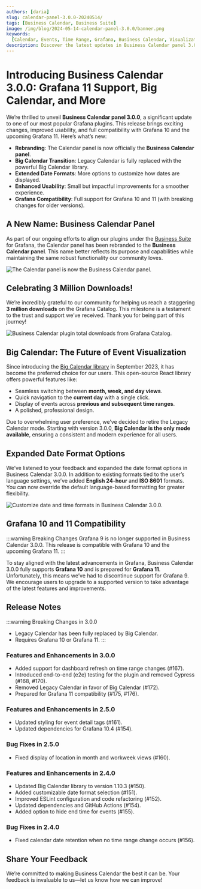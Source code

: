 ```yaml
---
authors: [daria]
slug: calendar-panel-3.0.0-20240514/
tags: [Business Calendar, Business Suite]
image: /img/blog/2024-05-14-calendar-panel-3.0.0/banner.png
keywords:
  [Calendar, Events, Time Range, Grafana, Business Calendar, Visualization]
description: Discover the latest updates in Business Calendar panel 3.0.0 for Grafana, including rebranding, Big Calendar transition, extended date formats, and Grafana 11 compatibility.
---
```



# Introducing Business Calendar 3.0.0: Grafana 11 Support, Big Calendar, and More

We’re thrilled to unveil **Business Calendar panel 3.0.0**, a significant update to one of our most popular Grafana plugins. This release brings exciting changes, improved usability, and full compatibility with Grafana 10 and the upcoming Grafana 11. Here’s what’s new:

- **Rebranding**: The Calendar panel is now officially the **Business Calendar panel**.
- **Big Calendar Transition**: Legacy Calendar is fully replaced with the powerful Big Calendar library.
- **Extended Date Formats**: More options to customize how dates are displayed.
- **Enhanced Usability**: Small but impactful improvements for a smoother experience.
- **Grafana Compatibility**: Full support for Grafana 10 and 11 (with breaking changes for older versions).

<Shorts id="FdTKSK6up-Y" title="Business Calendar panel 3.0.0 for Grafana" />

## A New Name: Business Calendar Panel

As part of our ongoing efforts to align our plugins under the [Business Suite](/plugins/) for Grafana, the Calendar panel has been rebranded to the **Business Calendar panel**. This name better reflects its purpose and capabilities while maintaining the same robust functionality our community loves.

<Image
  title="The Calendar panel is now the Business Calendar panel."
  src="/img/blog/2024-05-14-calendar-panel-3.0.0/new-name.png"
/>

## Celebrating 3 Million Downloads!

We’re incredibly grateful to our community for helping us reach a staggering **3 million downloads** on the Grafana Catalog. This milestone is a testament to the trust and support we’ve received. Thank you for being part of this journey!

<Image
  title="Business Calendar plugin total downloads from Grafana Catalog."
  src="/img/blog/2024-05-14-calendar-panel-3.0.0/downloads.png"
/>

## Big Calendar: The Future of Event Visualization

Since introducing the [Big Calendar library](https://jquense.github.io/react-big-calendar/examples/index.html?path=/story/about-big-calendar--page) in September 2023, it has become the preferred choice for our users. This open-source React library offers powerful features like:

- Seamless switching between **month, week, and day views**.
- Quick navigation to the **current day** with a single click.
- Display of events across **previous and subsequent time ranges**.
- A polished, professional design.

Due to overwhelming user preference, we’ve decided to retire the Legacy Calendar mode. Starting with version 3.0.0, **Big Calendar is the only mode available**, ensuring a consistent and modern experience for all users.

## Expanded Date Format Options

We’ve listened to your feedback and expanded the date format options in Business Calendar 3.0.0. In addition to existing formats tied to the user’s language settings, we’ve added **English 24-hour** and **ISO 8601** formats. You can now override the default language-based formatting for greater flexibility.

<Image
  title="Customize date and time formats in Business Calendar 3.0.0."
  src="/img/blog/2024-05-14-calendar-panel-3.0.0/language.png"
/>

## Grafana 10 and 11 Compatibility

:::warning Breaking Changes
Grafana 9 is no longer supported in Business Calendar 3.0.0. This release is
compatible with Grafana 10 and the upcoming Grafana 11.
:::

To stay aligned with the latest advancements in Grafana, Business Calendar 3.0.0 fully supports **Grafana 10** and is prepared for **Grafana 11**. Unfortunately, this means we’ve had to discontinue support for Grafana 9. We encourage users to upgrade to a supported version to take advantage of the latest features and improvements.

<GettingStarted />

<Tutorial />

## Release Notes

:::warning Breaking Changes in 3.0.0

- Legacy Calendar has been fully replaced by Big Calendar.
- Requires Grafana
  10 or Grafana 11.
  :::

### Features and Enhancements in 3.0.0

- Added support for dashboard refresh on time range changes (#167).
- Introduced end-to-end (e2e) testing for the plugin and removed Cypress (#168, #170).
- Removed Legacy Calendar in favor of Big Calendar (#172).
- Prepared for Grafana 11 compatibility (#175, #176).

### Features and Enhancements in 2.5.0

- Updated styling for event detail tags (#161).
- Updated dependencies for Grafana 10.4 (#154).

### Bug Fixes in 2.5.0

- Fixed display of location in month and workweek views (#160).

### Features and Enhancements in 2.4.0

- Updated Big Calendar library to version 1.10.3 (#150).
- Added customizable date format selection (#151).
- Improved ESLint configuration and code refactoring (#152).
- Updated dependencies and GitHub Actions (#154).
- Added option to hide end time for events (#155).

### Bug Fixes in 2.4.0

- Fixed calendar date retention when no time range change occurs (#156).

## Share Your Feedback

We’re committed to making Business Calendar the best it can be. Your feedback is invaluable to us—let us know how we can improve!

<Feedback />
